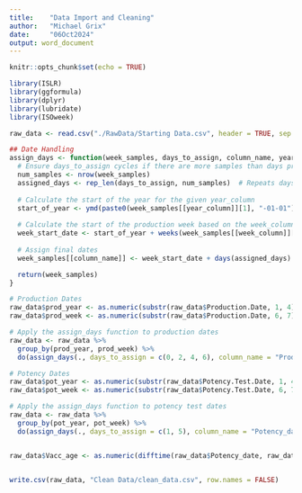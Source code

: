 ```yaml
---
title:    "Data Import and Cleaning"
author:   "Michael Grix"
date:     "06Oct2024"
output: word_document
---
```


```r
knitr::opts_chunk$set(echo = TRUE)
```

```r
library(ISLR)
library(ggformula)
library(dplyr)
library(lubridate)
library(ISOweek)
```

```r
raw_data <- read.csv("./RawData/Starting Data.csv", header = TRUE, sep = ",")
```

```r

## Date Handling
assign_days <- function(week_samples, days_to_assign, column_name, year_column, week_column) {
  # Ensure days_to_assign cycles if there are more samples than days provided
  num_samples <- nrow(week_samples)
  assigned_days <- rep_len(days_to_assign, num_samples)  # Repeats days_to_assign if necessary
  
  # Calculate the start of the year for the given year_column
  start_of_year <- ymd(paste0(week_samples[[year_column]][1], "-01-01"))
  
  # Calculate the start of the production week based on the week_column
  week_start_date <- start_of_year + weeks(week_samples[[week_column]][1] - 1)
  
  # Assign final dates
  week_samples[[column_name]] <- week_start_date + days(assigned_days)

  return(week_samples)
}

# Production Dates
raw_data$prod_year <- as.numeric(substr(raw_data$Production.Date, 1, 4))
raw_data$prod_week <- as.numeric(substr(raw_data$Production.Date, 6, 7))

# Apply the assign_days function to production dates
raw_data <- raw_data %>%
  group_by(prod_year, prod_week) %>%
  do(assign_days(., days_to_assign = c(0, 2, 4, 6), column_name = "Prod_date", year_column = "prod_year", week_column = "prod_week"))

# Potency Dates
raw_data$pot_year <- as.numeric(substr(raw_data$Potency.Test.Date, 1, 4))
raw_data$pot_week <- as.numeric(substr(raw_data$Potency.Test.Date, 6, 7))

# Apply the assign_days function to potency test dates
raw_data <- raw_data %>%
  group_by(pot_year, pot_week) %>%
  do(assign_days(., days_to_assign = c(1, 5), column_name = "Potency_date", year_column = "pot_year", week_column = "pot_week"))


raw_data$Vacc_age <- as.numeric(difftime(raw_data$Potency_date, raw_data$Prod_date, units = "days"))


write.csv(raw_data, "Clean Data/clean_data.csv", row.names = FALSE)

```



